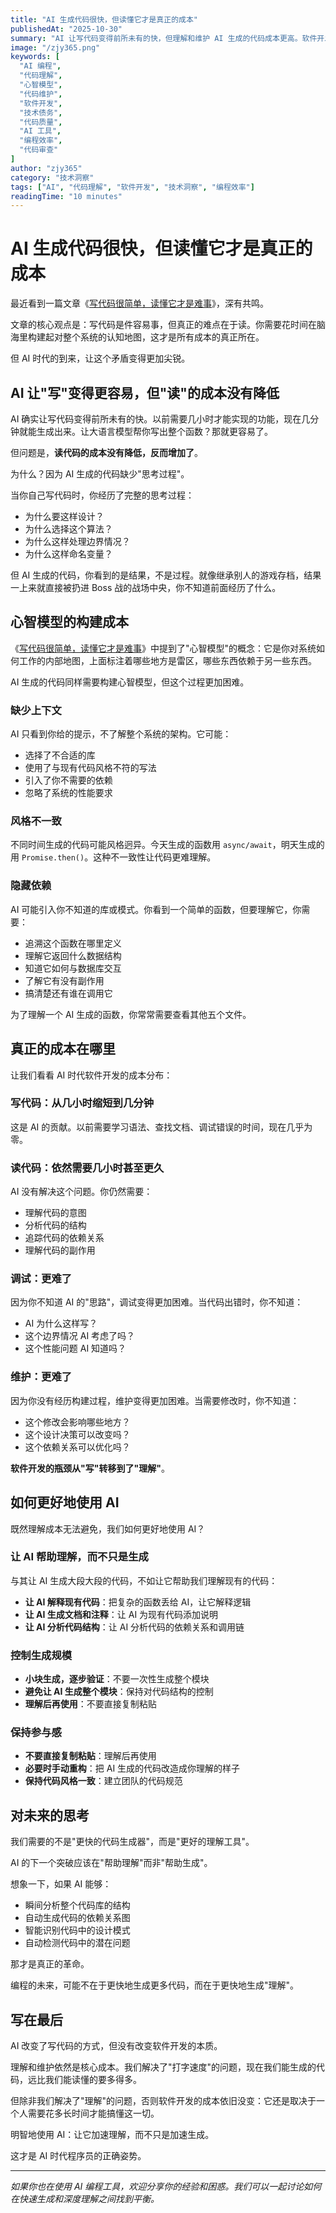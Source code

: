 ```yaml
---
title: "AI 生成代码很快，但读懂它才是真正的成本"
publishedAt: "2025-10-30"
summary: "AI 让写代码变得前所未有的快，但理解和维护 AI 生成的代码成本更高。软件开发的真正瓶颈从'写'转移到了'理解'。"
image: "/zjy365.png"
keywords: [
  "AI 编程",
  "代码理解",
  "心智模型",
  "代码维护",
  "软件开发",
  "技术债务",
  "代码质量",
  "AI 工具",
  "编程效率",
  "代码审查"
]
author: "zjy365"
category: "技术洞察"
tags: ["AI", "代码理解", "软件开发", "技术洞察", "编程效率"]
readingTime: "10 minutes"
---
```


# AI 生成代码很快，但读懂它才是真正的成本

最近看到一篇文章《[写代码很简单，读懂它才是难事](https://idiallo.com/blog/writing-code-is-easy-reading-is-hard)》，深有共鸣。

文章的核心观点是：写代码是件容易事，但真正的难点在于读。你需要花时间在脑海里构建起对整个系统的认知地图，这才是所有成本的真正所在。

但 AI 时代的到来，让这个矛盾变得更加尖锐。

## AI 让"写"变得更容易，但"读"的成本没有降低

AI 确实让写代码变得前所未有的快。以前需要几小时才能实现的功能，现在几分钟就能生成出来。让大语言模型帮你写出整个函数？那就更容易了。

但问题是，**读代码的成本没有降低，反而增加了**。

为什么？因为 AI 生成的代码缺少"思考过程"。

当你自己写代码时，你经历了完整的思考过程：
- 为什么要这样设计？
- 为什么选择这个算法？
- 为什么这样处理边界情况？
- 为什么这样命名变量？

但 AI 生成的代码，你看到的是结果，不是过程。就像继承别人的游戏存档，结果一上来就直接被扔进 Boss 战的战场中央，你不知道前面经历了什么。

## 心智模型的构建成本

《[写代码很简单，读懂它才是难事](https://idiallo.com/blog/writing-code-is-easy-reading-is-hard)》中提到了"心智模型"的概念：它是你对系统如何工作的内部地图，上面标注着哪些地方是雷区，哪些东西依赖于另一些东西。

AI 生成的代码同样需要构建心智模型，但这个过程更加困难。

### 缺少上下文

AI 只看到你给的提示，不了解整个系统的架构。它可能：
- 选择了不合适的库
- 使用了与现有代码风格不符的写法
- 引入了你不需要的依赖
- 忽略了系统的性能要求

### 风格不一致

不同时间生成的代码可能风格迥异。今天生成的函数用 `async/await`，明天生成的用 `Promise.then()`。这种不一致性让代码更难理解。

### 隐藏依赖

AI 可能引入你不知道的库或模式。你看到一个简单的函数，但要理解它，你需要：
- 追溯这个函数在哪里定义
- 理解它返回什么数据结构
- 知道它如何与数据库交互
- 了解它有没有副作用
- 搞清楚还有谁在调用它

为了理解一个 AI 生成的函数，你常常需要查看其他五个文件。

## 真正的成本在哪里

让我们看看 AI 时代软件开发的成本分布：

### 写代码：从几小时缩短到几分钟
这是 AI 的贡献。以前需要学习语法、查找文档、调试错误的时间，现在几乎为零。

### 读代码：依然需要几小时甚至更久
AI 没有解决这个问题。你仍然需要：
- 理解代码的意图
- 分析代码的结构
- 追踪代码的依赖关系
- 理解代码的副作用

### 调试：更难了
因为你不知道 AI 的"思路"，调试变得更加困难。当代码出错时，你不知道：
- AI 为什么这样写？
- 这个边界情况 AI 考虑了吗？
- 这个性能问题 AI 知道吗？

### 维护：更难了
因为你没有经历构建过程，维护变得更加困难。当需要修改时，你不知道：
- 这个修改会影响哪些地方？
- 这个设计决策可以改变吗？
- 这个依赖关系可以优化吗？

**软件开发的瓶颈从"写"转移到了"理解"**。

## 如何更好地使用 AI

既然理解成本无法避免，我们如何更好地使用 AI？

### 让 AI 帮助理解，而不只是生成

与其让 AI 生成大段大段的代码，不如让它帮助我们理解现有的代码：

- **让 AI 解释现有代码**：把复杂的函数丢给 AI，让它解释逻辑
- **让 AI 生成文档和注释**：让 AI 为现有代码添加说明
- **让 AI 分析代码结构**：让 AI 分析代码的依赖关系和调用链

### 控制生成规模

- **小块生成，逐步验证**：不要一次性生成整个模块
- **避免让 AI 生成整个模块**：保持对代码结构的控制
- **理解后再使用**：不要直接复制粘贴

### 保持参与感

- **不要直接复制粘贴**：理解后再使用
- **必要时手动重构**：把 AI 生成的代码改造成你理解的样子
- **保持代码风格一致**：建立团队的代码规范

## 对未来的思考

我们需要的不是"更快的代码生成器"，而是"更好的理解工具"。

AI 的下一个突破应该在"帮助理解"而非"帮助生成"。

想象一下，如果 AI 能够：
- 瞬间分析整个代码库的结构
- 自动生成代码的依赖关系图
- 智能识别代码中的设计模式
- 自动检测代码中的潜在问题

那才是真正的革命。

编程的未来，可能不在于更快地生成更多代码，而在于更快地生成"理解"。

## 写在最后

AI 改变了写代码的方式，但没有改变软件开发的本质。

理解和维护依然是核心成本。我们解决了"打字速度"的问题，现在我们能生成的代码，远比我们能读懂的要多得多。

但除非我们解决了"理解"的问题，否则软件开发的成本依旧没变：它还是取决于一个人需要花多长时间才能搞懂这一切。

明智地使用 AI：让它加速理解，而不只是加速生成。

这才是 AI 时代程序员的正确姿势。

---

*如果你也在使用 AI 编程工具，欢迎分享你的经验和困惑。我们可以一起讨论如何在快速生成和深度理解之间找到平衡。*
